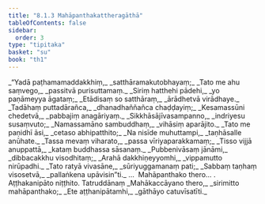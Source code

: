 ```yaml
---
title: "8.1.3 Mahāpanthakattheragāthā"
tableOfContents: false
sidebar:
  order: 3
type: "tipitaka"
basket: "su"
book: "th1"
---
```



<DynamicBreadcrumb />

<Division number="510" book="th1">

<Paragraph number="805" type="verses" book="th1">
_“Yadā paṭhamamaddakkhiṃ,_  
_satthāramakutobhayaṃ;_  
_Tato me ahu saṃvego,_  
_passitvā purisuttamaṃ._  

</Paragraph>

</Division>
<Division number="511" book="th1">

<Paragraph number="806" type="verses" book="th1">
_Siriṃ hatthehi pādehi,_  
_yo paṇāmeyya āgataṃ;_  
_Etādisaṃ so satthāraṃ,_  
_ārādhetvā virādhaye._  

</Paragraph>

</Division>
<Division number="512" book="th1">

<Paragraph number="807" type="verses" book="th1">
_Tadāhaṃ puttadārañca,_  
_dhanadhaññañca chaḍḍayiṃ;_  
_Kesamassūni chedetvā,_  
_pabbajiṃ anagāriyaṃ._  

</Paragraph>

</Division>
<Division number="513" book="th1">

<Paragraph number="808" type="verses" book="th1">
_Sikkhāsājīvasampanno,_  
_indriyesu susaṃvuto;_  
_Namassamāno sambuddhaṃ,_  
_vihāsiṃ aparājito._  

</Paragraph>

</Division>
<Division number="514" book="th1">

<Paragraph number="809" type="verses" book="th1">
_Tato me paṇidhī āsi,_  
_cetaso abhipatthito;_  
_Na nisīde muhuttampi,_  
_taṇhāsalle anūhate._  

</Paragraph>

</Division>
<Division number="515" book="th1">

<Paragraph number="810" type="verses" book="th1">
_Tassa mevaṃ viharato,_  
_passa vīriyaparakkamaṃ;_  
_Tisso vijjā anuppattā,_  
_kataṃ buddhassa sāsanaṃ._  

</Paragraph>

</Division>
<Division number="516" book="th1">

<Paragraph number="811" type="verses" book="th1">
_Pubbenivāsaṃ jānāmi,_  
_dibbacakkhu visodhitaṃ;_  
_Arahā dakkhiṇeyyomhi,_  
_vippamutto nirūpadhi._  

</Paragraph>

</Division>
<Division number="517" book="th1">

<Paragraph number="812" type="verses" book="th1">
_Tato ratyā vivasāne,_  
_sūriyuggamanaṃ pati;_  
_Sabbaṃ taṇhaṃ visosetvā,_  
_pallaṅkena upāvisin”ti._  


</Paragraph>
</Division>

<Paragraph number="813" type="center" book="th1">
…  Mahāpanthako thero… .



</Paragraph>

<Paragraph number="814" type="center" book="th1">
Aṭṭhakanipāto niṭṭhito.



</Paragraph>

<Paragraph number="815" type="center" book="th1">
Tatruddānaṃ


</Paragraph>

<Paragraph number="816" type="verses" book="th1">
_Mahākaccāyano thero,_  
_sirimitto mahāpanthako;_  
_Ete aṭṭhanipātamhi,_  
_gāthāyo catuvīsatīti._
</Paragraph>
